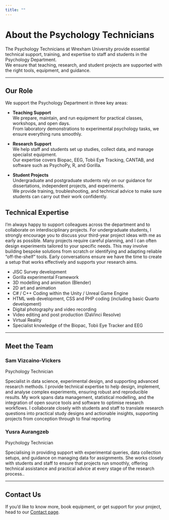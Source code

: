 ```yaml
---
title: ""
---
```


# About the Psychology Technicians

The Psychology Technicians at Wrexham University provide essential technical support, training, and expertise to staff and students in the Psychology Department.\
We ensure that teaching, research, and student projects are supported with the right tools, equipment, and guidance.

------------------------------------------------------------------------

## Our Role

We support the Psychology Department in three key areas:

-   **Teaching Support**\
    We prepare, maintain, and run equipment for practical classes, workshops, and open days.\
    From laboratory demonstrations to experimental psychology tasks, we ensure everything runs smoothly.

-   **Research Support**\
    We help staff and students set up studies, collect data, and manage specialist equipment.\
    Our expertise covers Biopac, EEG, Tobii Eye Tracking, CANTAB, and software such as PsychoPy, R, and Gorilla.

-   **Student Projects**\
    Undergraduate and postgraduate students rely on our guidance for dissertations, independent projects, and experiments.\
    We provide training, troubleshooting, and technical advice to make sure students can carry out their work confidently.

## Technical Expertise

I’m always happy to support colleagues across the department and to collaborate on interdisciplinary projects. For undergraduate students, I strongly encourage you to discuss your third-year project ideas with me as early as possible. Many projects require careful planning, and I can often design experiments tailored to your specific needs. This may involve building bespoke solutions from scratch or identifying and adapting reliable “off-the-shelf” tools. Early conversations ensure we have the time to create a setup that works effectively and supports your research aims.

-   JISC Survey development
-   Gorilla experimental Framework
-   3D modelling and animation (Blender)
-   2D art and animation
-   C# / C++ Coding within the Unity / Unreal Game Engine
-   HTML web development, CSS and PHP coding (including basic Quarto development)
-   Digital photography and video recording
-   Video editing and post production (DaVinci Resolve)
-   Virtual Reality
-   Specialist knowledge of the Biopac, Tobii Eye Tracker and EEG

------------------------------------------------------------------------

## Meet the Team

::::::: {.grid style="grid-template-columns: repeat(auto-fit, minmax(200px, 1fr)); gap: 1.5rem;"}
:::: card
::: card-body
<h3 class="card-title">

Sam Vizcaino-Vickers

</h3>

<p>Psychology Technician</p>

<p>Specialist in data science, experimental design, and supporting advanced research methods. I provide technical expertise to help design, implement, and analyse complex experiments, ensuring robust and reproducible results. My work spans data management, statistical modelling, and the integration of open source tools and software to optimise research workflows. I collaborate closely with students and staff to translate research questions into practical study designs and actionable insights, supporting projects from conception through to final reporting</p>
:::
::::

:::: card
::: card-body
<h3 class="card-title">

Yusra Aurangzeb

</h3>

<p>Psychology Technician</p>

<p>Specialising in providing support with experimental queries, data collection setups, and guidance on managing data for assignments. She works closely with students and staff to ensure that projects run smoothly, offering technical assistance and practical advice at every stage of the research process..</p>
:::
::::
:::::::

------------------------------------------------------------------------

## Contact Us

If you’d like to know more, book equipment, or get support for your project, head to our [Contact page](/contact/).
